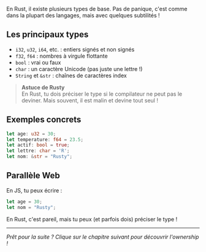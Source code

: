 En Rust, il existe plusieurs types de base. Pas de panique, c'est comme dans la plupart des langages, mais avec quelques subtilités !

## Les principaux types

- `i32`, `u32`, `i64`, etc. : entiers signés et non signés
- `f32`, `f64` : nombres à virgule flottante
- `bool` : vrai ou faux
- `char` : un caractère Unicode (pas juste une lettre !)
- `String` et `&str` : chaînes de caractères
index
> **Astuce de Rusty**  
> En Rust, tu dois préciser le type si le compilateur ne peut pas le deviner. Mais souvent, il est malin et devine tout seul !

## Exemples concrets

```rust
let age: u32 = 30;
let temperature: f64 = 23.5;
let actif: bool = true;
let lettre: char = 'R';
let nom: &str = "Rusty";
```

## Parallèle Web


En JS, tu peux écrire :

```js
let age = 30;
let nom = "Rusty";
```

En Rust, c'est pareil, mais tu peux (et parfois dois) préciser le type !

---

*Prêt pour la suite ? Clique sur le chapitre suivant pour découvrir l'ownership !*
